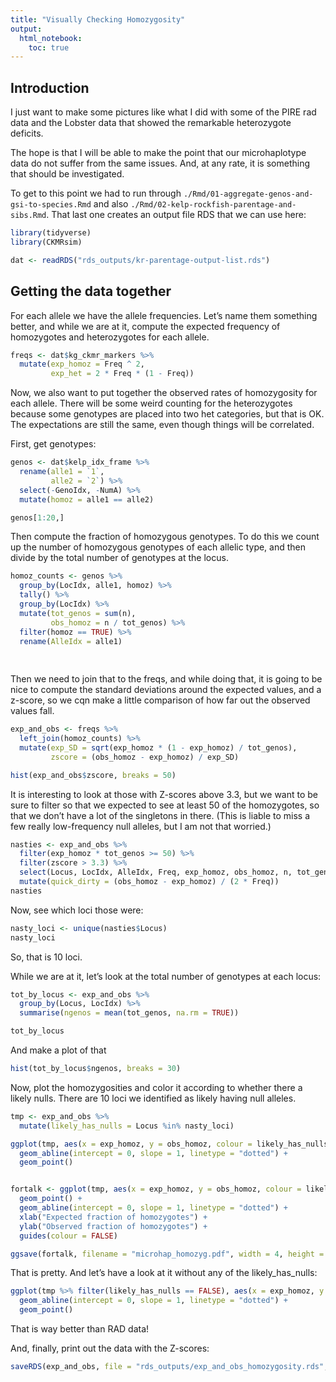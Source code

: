 ```yaml
---
title: "Visually Checking Homozygosity"
output: 
  html_notebook:
    toc: true
---
```



## Introduction

I just want to make some pictures like what I did with some of the PIRE rad data
and the Lobster data that showed the remarkable heterozygote deficits.  

The hope is that I will be able to make the point that our microhaplotype data
do not suffer from the same issues.  And, at any rate, it is something that
should be investigated.


To get to this point we had to run through `./Rmd/01-aggregate-genos-and-gsi-to-species.Rmd` and also
`./Rmd/02-kelp-rockfish-parentage-and-sibs.Rmd`.  That last one creates an output file RDS that we can 
use here:
```r
library(tidyverse)
library(CKMRsim)

dat <- readRDS("rds_outputs/kr-parentage-output-list.rds")
```


## Getting the data together

For each allele we have the allele frequencies. Let's name them something better, and while we
are at it, compute the expected frequency of homozygotes and heterozygotes for each 
allele.
```r
freqs <- dat$kg_ckmr_markers %>%
  mutate(exp_homoz = Freq ^ 2,
         exp_het = 2 * Freq * (1 - Freq))
```

Now, we also want to put together the observed rates of homozygosity for each allele.
There will be some weird counting for the heterozygotes because some genotypes are placed into
two het categories, but that is OK. The expectations are still the same, even though things will 
be correlated.

First, get genotypes:
```r
genos <- dat$kelp_idx_frame %>%
  rename(alle1 = `1`,
         alle2 = `2`) %>%
  select(-GenoIdx, -NumA) %>%
  mutate(homoz = alle1 == alle2)

genos[1:20,]
```

Then compute the fraction of homozygous genotypes.  To do this we count up the number
of homozygous genotypes of each allelic type, and then divide by the total number
of genotypes at the locus. 
```r
homoz_counts <- genos %>%
  group_by(LocIdx, alle1, homoz) %>%
  tally() %>%
  group_by(LocIdx) %>%
  mutate(tot_genos = sum(n),
         obs_homoz = n / tot_genos) %>%
  filter(homoz == TRUE) %>%
  rename(AlleIdx = alle1)
  
  
```

Then we need to join that to the freqs, 
and while doing that, it is going to be nice to compute the standard deviations around the
expected values, and a z-score, so we cqn make a little comparison of how far out the observed values fall.
```r
exp_and_obs <- freqs %>%
  left_join(homoz_counts) %>%
  mutate(exp_SD = sqrt(exp_homoz * (1 - exp_homoz) / tot_genos),
         zscore = (obs_homoz - exp_homoz) / exp_SD)
```
```r
hist(exp_and_obs$zscore, breaks = 50)
```
It is interesting to look at those with Z-scores above 3.3, but we want to be sure
to filter so that we expected to see at least 50 of the homozygotes, 
so that we don't have a lot of the singletons in there.  (This is liable to miss a few
really low-frequency null alleles, but I am not that worried.)
```r
nasties <- exp_and_obs %>% 
  filter(exp_homoz * tot_genos >= 50) %>%
  filter(zscore > 3.3) %>%
  select(Locus, LocIdx, AlleIdx, Freq, exp_homoz, obs_homoz, n, tot_genos, zscore) %>%
  mutate(quick_dirty = (obs_homoz - exp_homoz) / (2 * Freq))
nasties
```
Now, see which loci those were:
```r
nasty_loci <- unique(nasties$Locus)
nasty_loci
```

So, that is 10 loci.

While we are at it,  let's look at the total number of genotypes at each locus:
```r
tot_by_locus <- exp_and_obs %>%
  group_by(Locus, LocIdx) %>%
  summarise(ngenos = mean(tot_genos, na.rm = TRUE))

tot_by_locus
```
And make a plot of that
```r
hist(tot_by_locus$ngenos, breaks = 30)
```

Now, plot the homozygosities and color it according to whether there a likely nulls.  There are 10 loci we
identified as likely having null alleles.
```r
tmp <- exp_and_obs %>%
  mutate(likely_has_nulls = Locus %in% nasty_loci)

ggplot(tmp, aes(x = exp_homoz, y = obs_homoz, colour = likely_has_nulls)) +
  geom_abline(intercept = 0, slope = 1, linetype = "dotted") +
  geom_point()


fortalk <- ggplot(tmp, aes(x = exp_homoz, y = obs_homoz, colour = likely_has_nulls)) +
  geom_point() +
  geom_abline(intercept = 0, slope = 1, linetype = "dotted") +
  xlab("Expected fraction of homozygotes") +
  ylab("Observed fraction of homozygotes") +
  guides(colour = FALSE)

ggsave(fortalk, filename = "microhap_homozyg.pdf", width = 4, height = 3)

```

That is pretty.  And let's have a look at it without any of the likely_has_nulls:
```r
ggplot(tmp %>% filter(likely_has_nulls == FALSE), aes(x = exp_homoz, y = obs_homoz, colour = likely_has_nulls)) +
  geom_abline(intercept = 0, slope = 1, linetype = "dotted") +
  geom_point()

```

That is way better than RAD data!

And, finally, print out the data with the Z-scores:
```r
saveRDS(exp_and_obs, file = "rds_outputs/exp_and_obs_homozygosity.rds", compress = "xz")
```





